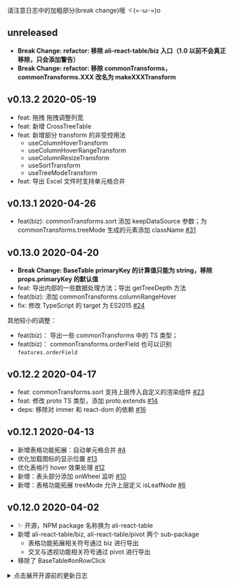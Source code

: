
<Meta title="更新日志" />

请注意日志中的加粗部分(break change)哦 ヾ(=･ω･=)o

## unreleased

- **Break Change: refactor: 移除 ali-react-table/biz 入口（1.0 以前不会真正移除，只会添加警告）**
- **Break Change: refactor: 移除 commonTransforms， commonTransforms.XXX 改名为 makeXXXTransform**

## v0.13.2 2020-05-19

- feat: 拖拽 <LinkTo kind="表格功能拓展 / 功能拓展示例" story="拖拽调整列宽">拖拽调整列宽</LinkTo>
- feat: 新增 <LinkTo kind="交叉与透视 / 交叉树状表格" story="page">CrossTreeTable</LinkTo>
- feat: 新增部分 transform 的非受控用法
  - useColumnHoverTransform
  - useColumnHoverRangeTransform
  - useColumnResizeTransform
  - useSortTransform
  - useTreeModeTransform
- feat: 导出 Excel 文件时支持单元格合并

## v0.13.1 2020-04-26

- feat(biz): commonTransforms.sort 添加 keepDataSource 参数；为 commonTransforms.treeMode 生成的元素添加 className [#31](https://github.com/alibaba/ali-react-table/pull/31)

## v0.13.0 2020-04-20

- **Break Change: BaseTable primaryKey 的计算值只能为 string，移除 props.primaryKey 的默认值**
- feat: 导出内部的一些数据处理方法；导出 getTreeDepth 方法
- feat(biz): 添加 commonTransforms.columnRangeHover
- fix: 修改 TypeScript 的 target 为 ES2015 [#24](https://github.com/alibaba/ali-react-table/pull/24)

其他较小的调整：

- feat(biz)： 导出一些 commonTransforms 中的 TS 类型；
- feat(biz)： commonTransforms.orderField 也可以识别 `features.orderField`

## v0.12.2 2020-04-17

- feat: commonTransforms.sort 支持上层传入自定义的渲染组件 [#23](https://github.com/alibaba/ali-react-table/pull/23)
- feat: 修改 proto TS 类型，添加 proto.extends [#14](https://github.com/alibaba/ali-react-table/pull/14)
- deps: 移除对 immer 和 react-dom 的依赖 [#16](https://github.com/alibaba/ali-react-table/pull/16)

## v0.12.1 2020-04-13

- 新增表格功能拓展：自动单元格合并 [#4](https://github.com/alibaba/ali-react-table/pull/4)
- 优化加载图标的显示位置 [#13](https://github.com/alibaba/ali-react-table/pull/13)
- 优化表格行 hover 效果处理 [#12](https://github.com/alibaba/ali-react-table/pull/12)
- 新增：表头部分添加 onWheel 监听 [#10](https://github.com/alibaba/ali-react-table/pull/10)
- 新增：表格功能拓展 treeMode 允许上层定义 isLeafNode [#6](https://github.com/alibaba/ali-react-table/pull/6)

## v0.12.0 2020-04-02

- ✨ 开源，NPM package 名称换为 ali-react-table
- 新增 ali-react-table/biz, ali-react-table/pivot 两个 sub-package
  - 表格功能拓展相关符号通过 biz 进行导出
  - 交叉与透视功能相关符号通过 pivot 进行导出
- 移除了 BaseTable#onRowClick

<details>

<summary>点击展开开源前的更新日志</summary>

## v0.11.8 2020-03-30

- 新增 CustomColumnsDialog 组件

## v0.11.7 2020-03-29

- 新增 commonTransform.tips

## v0.11.6 2020-03-24

- 新增对 styled-components v3 的支持

## v0.11.3 2020-03-23

- 列配置新增 column.headerCellProps 指定表头单元格的 props
- 新增 commonTransform.columnHover
- 自定义列新增 column.features.enforceVisible
- 表格部分样式调整

## v0.11.0 2020-03-14

- 新增表头的虚拟滚动
- 性能优化：使用 div 来作为 virtualTop/virtualBottom
- 样式优化，规范化 CSS variables

## v0.10.1 2020-03-12

- **Cube 改名为 RecordMatrix，相关函数也修改了名称**（注意这是一个 break change，但用了 patch 进行发布）
- 优化表格边框样式

## v0.10.0 2020-03-11

- useVirtual 为 'auto' 时对应的阈值降低到 80 行 / 80 列
- **Break Change! BaseTable 移除了 fixedHeader/maxBodyHeight**
  - 请使用 style.height 与 style.overflow = 'auto' 来为表格设置固定高度
- New Feature lab 中新增了交叉表

## v0.9.0 2020-03-05

- **Break Change! 渲染表格操作栏的能力现在由 useOperationBar 的返回值的 view 组件进行提供**
  - 原先的 `operationBar.render` 方法被移除了，请使用 `<operationBar.view>...</operationBar.view>` 代替 render 方法
  - 下次真的不改了

## v0.8.0 2020-03-03

- **Break Change! 组件 OperationBarDiv 被移除了**
  - 渲染表格操作栏的能力现在由 useOperationBar 的返回值的 render 方法提供
- Feature: useVirtual 支持两个方向分别设置是否开启；useVirtual 默认值变为 `'auto'`
- 文档完善

## v0.7.0 2020-02-22

- **Break Change! BaseTable `hasOuterBorder` 属性被移除**
- Feature: 新增 `defaultColumnWidth` 属性，用于指定列的默认宽度
- Feature: 新增 `flowRoot` 属性，用于指定自定义的虚拟滚动的容器
- Fix: 修复虚拟滚动的相关问题

## v0.6.2 2020-02-19

- Feature: sort 支持单字段排序；优化对齐

## v0.6.1 2020-02-16

- **Break Change! 部分工具函数名称修改，详见文档。**
- Feature: BaseTable 添加虚拟滚动，优化表格单元格尺寸同步算法，优化表格性能。

## v0.5.0 2020-01-12

- Feature: 自定义列支持多层嵌套的 columns 结构
- Break Change! Column 配置调整：flags -> features， column.view.xxx -> column.xxx
- Break Change! getCellProps 方法签名调整，改为和 render 一致
- Break Change! 表格工具栏(OperationBar) 重构

## v0.4.0 2019-12-30

- biz-utils 新增 commonTransform.sort
- BREAK CHANGE: `useOperationBar` features 类型修改

## v0.3.1 2019-12-28

- 文档网站优化，升级到 storybook 5.3.0-rc.3，总算可以看到 stories 的源代码了
- biz-utils 新增构建树的方法，commonTransform.buildTree
- biz-utils 新增树状模式，commonTransform.treeMode

## v0.3.0 2019-12-27

- DvtTable 重命名为 BaseTable
- BaseTable 支持 column.view.hidden 与 column.view.lock
- 引入 dvt-aggregation 来进行聚合计算
- 新增 biz-utils，添加若干用于业务开发的表格特性
  - TableTransform 拓展机制
  - 数据导出
  - 自定义列

## v0.2.0 2019-12-19

- 新增 DvtTable 与 CrossTable
- 新增 buildDrillTree / buildCube 等用于构建数据立方的工具函数

</details>

